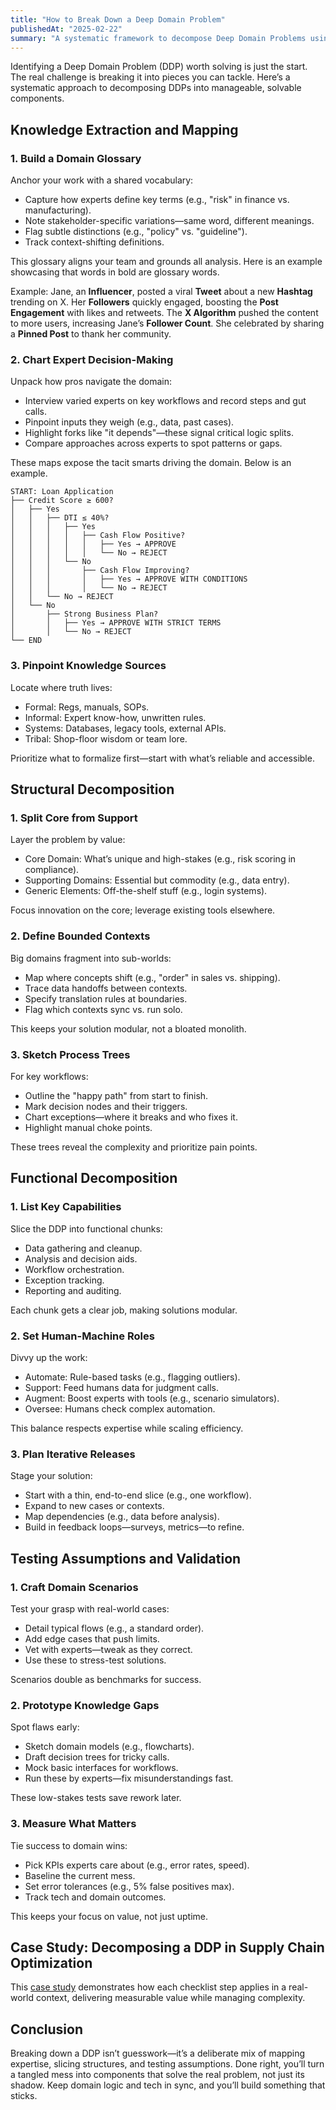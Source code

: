```yaml
---
title: "How to Break Down a Deep Domain Problem"
publishedAt: "2025-02-22"
summary: "A systematic framework to decompose Deep Domain Problems using knowledge mapping, structural analysis, functional capabilities, and validation to build actionable solutions."
---
```


Identifying a Deep Domain Problem (DDP) worth solving is just the start. The real challenge is breaking it into pieces you can tackle. Here’s a systematic approach to decomposing DDPs into manageable, solvable components.

## Knowledge Extraction and Mapping

### 1. Build a Domain Glossary

Anchor your work with a shared vocabulary:

- Capture how experts define key terms (e.g., "risk" in finance vs. manufacturing).
- Note stakeholder-specific variations—same word, different meanings.
- Flag subtle distinctions (e.g., "policy" vs. "guideline").
- Track context-shifting definitions.

This glossary aligns your team and grounds all analysis. Here is an example showcasing that words in bold are glossary words.

Example: Jane, an **Influencer**, posted a viral **Tweet** about a new **Hashtag** trending on X. Her **Followers** quickly engaged, boosting the **Post Engagement** with likes and retweets. The **X Algorithm** pushed the content to more users, increasing Jane’s **Follower Count**. She celebrated by sharing a **Pinned Post** to thank her community.

### 2. Chart Expert Decision-Making

Unpack how pros navigate the domain:

- Interview varied experts on key workflows and record steps and gut calls.
- Pinpoint inputs they weigh (e.g., data, past cases).
- Highlight forks like "it depends"—these signal critical logic splits.
- Compare approaches across experts to spot patterns or gaps.

These maps expose the tacit smarts driving the domain. Below is an example.

```
START: Loan Application
├── Credit Score ≥ 600?
│   ├── Yes
│   │   ├── DTI ≤ 40%?
│   │   │   ├── Yes
│   │   │   │   ├── Cash Flow Positive?
│   │   │   │   │   ├── Yes → APPROVE
│   │   │   │   │   └── No → REJECT
│   │   │   └── No
│   │   │       ├── Cash Flow Improving?
│   │   │       │   ├── Yes → APPROVE WITH CONDITIONS
│   │   │       │   └── No → REJECT
│   │   └── No → REJECT
│   └── No
│       ├── Strong Business Plan?
│       │   ├── Yes → APPROVE WITH STRICT TERMS
│       │   └── No → REJECT
└── END
```

### 3. Pinpoint Knowledge Sources

Locate where truth lives:

- Formal: Regs, manuals, SOPs.
- Informal: Expert know-how, unwritten rules.
- Systems: Databases, legacy tools, external APIs.
- Tribal: Shop-floor wisdom or team lore.

Prioritize what to formalize first—start with what’s reliable and accessible.

## Structural Decomposition

### 1. Split Core from Support

Layer the problem by value:

- Core Domain: What’s unique and high-stakes (e.g., risk scoring in compliance).
- Supporting Domains: Essential but commodity (e.g., data entry).
- Generic Elements: Off-the-shelf stuff (e.g., login systems).

Focus innovation on the core; leverage existing tools elsewhere.

### 2. Define Bounded Contexts

Big domains fragment into sub-worlds:

- Map where concepts shift (e.g., "order" in sales vs. shipping).
- Trace data handoffs between contexts.
- Specify translation rules at boundaries.
- Flag which contexts sync vs. run solo.

This keeps your solution modular, not a bloated monolith.

### 3. Sketch Process Trees

For key workflows:

- Outline the "happy path" from start to finish.
- Mark decision nodes and their triggers.
- Chart exceptions—where it breaks and who fixes it.
- Highlight manual choke points.

These trees reveal the complexity and prioritize pain points.

## Functional Decomposition

### 1. List Key Capabilities

Slice the DDP into functional chunks:

- Data gathering and cleanup.
- Analysis and decision aids.
- Workflow orchestration.
- Exception tracking.
- Reporting and auditing.

Each chunk gets a clear job, making solutions modular.

### 2. Set Human-Machine Roles

Divvy up the work:

- Automate: Rule-based tasks (e.g., flagging outliers).
- Support: Feed humans data for judgment calls.
- Augment: Boost experts with tools (e.g., scenario simulators).
- Oversee: Humans check complex automation.

This balance respects expertise while scaling efficiency.

### 3. Plan Iterative Releases

Stage your solution:

- Start with a thin, end-to-end slice (e.g., one workflow).
- Expand to new cases or contexts.
- Map dependencies (e.g., data before analysis).
- Build in feedback loops—surveys, metrics—to refine.

## Testing Assumptions and Validation

### 1. Craft Domain Scenarios

Test your grasp with real-world cases:

- Detail typical flows (e.g., a standard order).
- Add edge cases that push limits.
- Vet with experts—tweak as they correct.
- Use these to stress-test solutions.

Scenarios double as benchmarks for success.

### 2. Prototype Knowledge Gaps

Spot flaws early:

- Sketch domain models (e.g., flowcharts).
- Draft decision trees for tricky calls.
- Mock basic interfaces for workflows.
- Run these by experts—fix misunderstandings fast.

These low-stakes tests save rework later.

### 3. Measure What Matters

Tie success to domain wins:

- Pick KPIs experts care about (e.g., error rates, speed).
- Baseline the current mess.
- Set error tolerances (e.g., 5% false positives max).
- Track tech and domain outcomes.

This keeps your focus on value, not just uptime.

## Case Study: Decomposing a DDP in Supply Chain Optimization

This [case study](/chapter/case-study-breakdown-a-ddp) demonstrates how each checklist step applies in a real-world context, delivering measurable value while managing complexity.

## Conclusion

Breaking down a DDP isn’t guesswork—it’s a deliberate mix of mapping expertise, slicing structures, and testing assumptions. Done right, you’ll turn a tangled mess into components that solve the real problem, not just its shadow. Keep domain logic and tech in sync, and you’ll build something that sticks.
